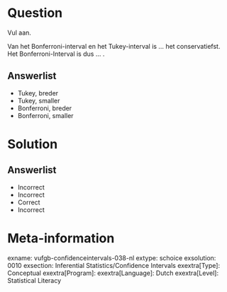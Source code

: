 Question
========

Vul aan.

Van het Bonferroni-interval en het Tukey-interval is ... het conservatiefst.
Het Bonferroni-Interval is dus ... .
  
Answerlist
----------
* Tukey, breder
* Tukey, smaller
* Bonferroni, breder
* Bonferroni, smaller

Solution
========

Answerlist
----------
* Incorrect
* Incorrect
* Correct
* Incorrect

Meta-information
================
exname: vufgb-confidenceintervals-038-nl
extype: schoice
exsolution: 0010
exsection: Inferential Statistics/Confidence Intervals
exextra[Type]: Conceptual
exextra[Program]: 
exextra[Language]: Dutch
exextra[Level]: Statistical Literacy
